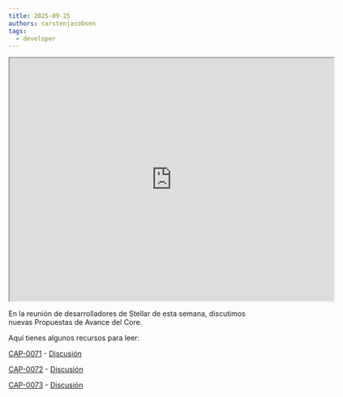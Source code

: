 ```yaml
---
title: 2025-09-25
authors: carstenjacobsen
tags:
  - developer
---
```


<iframe
  src="https://www.youtube.com/embed/bTiFz8VHQyQ?si=vyKk8df223kTpFKD"
  width="640"
  height="480"
  allow="autoplay"
></iframe>

En la reunión de desarrolladores de Stellar de esta semana, discutimos nuevas Propuestas de Avance del Core.

Aquí tienes algunos recursos para leer:

[CAP-0071](https://github.com/stellar/stellar-protocol/blob/master/core/cap-0071.md) - [Discusión](https://github.com/orgs/stellar/discussions/1784)

[CAP-0072](https://github.com/stellar/stellar-protocol/blob/master/core/cap-0072.md) - [Discusión](https://github.com/orgs/stellar/discussions/1763)

[CAP-0073](https://github.com/stellar/stellar-protocol/blob/master/core/cap-0073.md) - [Discusión](https://github.com/orgs/stellar/discussions/1668)
